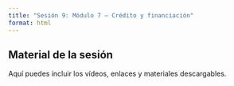 ```yaml
---
title: "Sesión 9: Módulo 7 – Crédito y financiación"
format: html
---
```


::: {.callout-note}
## Material de la sesión

Aquí puedes incluir los vídeos, enlaces y materiales descargables.
:::
